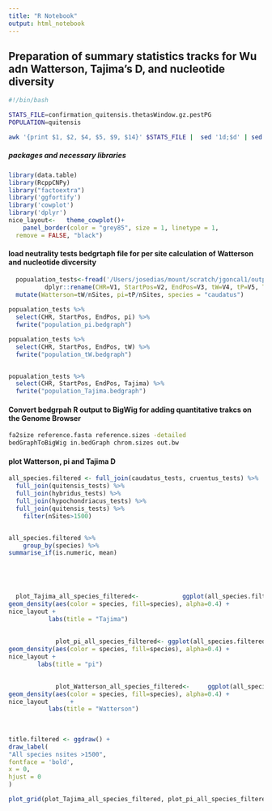 ```yaml
---
title: "R Notebook"
output: html_notebook
---
```


## Preparation of summary statistics tracks for Wu adn Watterson, Tajima's D, and nucleotide diversity

```bash
#!/bin/bash

STATS_FILE=confirmation_quitensis.thetasWindow.gz.pestPG
POPULATION=quitensis

awk '{print $1, $2, $4, $5, $9, $14}' $STATS_FILE |  sed '1d;$d' | sed 's/(/\t/g' | sed 's/)/\t/g' | sed 's/,/\t/g' | awk '{print $7, $5, $6, $8, $9, $10, $11}' | sed 's/ /\t/g' | sort -k1,1 -k2,2n > $POPULATION_tests.bedgraph
```



##### packages and necessary libraries
```r
library(data.table)
library(RcppCNPy)
library("factoextra")
library('ggfortify')
library('cowplot')
library('dplyr')
nice_layout<-   theme_cowplot()+
    panel_border(color = "grey85", size = 1, linetype = 1,
  remove = FALSE, "black") 
```




#### load neutrality tests bedgrtaph file for per site calculation of Watterson and nucleotide divcersity

```r
  popualation_tests<-fread('/Users/josedias/mount/scratch/jgoncal1/outputs/caudatus_tests.bedgraph') %>%
          dplyr::rename(CHR=V1, StartPos=V2, EndPos=V3, tW=V4, tP=V5, Tajima=V6, nSites=V7) %>%
  mutate(Watterson=tW/nSites, pi=tP/nSites, species = "caudatus")
  
popualation_tests %>%
  select(CHR, StartPos, EndPos, pi) %>%
  fwrite("population_pi.bedgraph")

popualation_tests %>%
  select(CHR, StartPos, EndPos, tW) %>%
  fwrite("population_tW.bedgraph")


popualation_tests %>%
  select(CHR, StartPos, EndPos, Tajima) %>%
  fwrite("population_Tajima.bedgraph")


```


#### Convert bedgrpah R output to BigWig for adding quantitative trakcs on the Genome Browser

```bash
fa2size reference.fasta reference.sizes -detailed
bedGraphToBigWig in.bedGraph chrom.sizes out.bw
```


#### plot Watterson, pi and Tajima D

```r
all_species.filtered <- full_join(caudatus_tests, cruentus_tests) %>%
  full_join(quitensis_tests) %>%
  full_join(hybridus_tests) %>%
  full_join(hypochondriacus_tests) %>%
  full_join(quitensis_tests) %>%
    filter(nSites>1500)


all_species.filtered %>%
    group_by(species) %>%
summarise_if(is.numeric, mean)



    

  plot_Tajima_all_species_filtered<-            ggplot(all_species.filtered, aes(x=Tajima)) +
geom_density(aes(color = species, fill=species), alpha=0.4) +
nice_layout +
           labs(title = "Tajima")
      
      
             plot_pi_all_species_filtered<- ggplot(all_species.filtered, aes(x=pi)) +
geom_density(aes(color = species, fill=species), alpha=0.4) +
nice_layout +
        labs(title = "pi")

                   
             plot_Watterson_all_species_filtered<-     ggplot(all_species.filtered, aes(x=Watterson)) +
geom_density(aes(color = species, fill=species), alpha=0.4) +
nice_layout      +     
           labs(title = "Watterson")
           
         
           
title.filtered <- ggdraw() + 
draw_label(
"All species nsites >1500",
fontface = 'bold',
x = 0,
hjust = 0
) 

plot_grid(plot_Tajima_all_species_filtered, plot_pi_all_species_filtered, plot_Watterson_all_species_filtered, labels="AUTO", title.filtered)

```